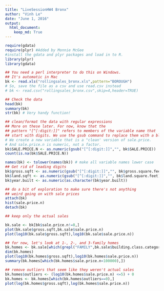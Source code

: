 ```yaml
---
title: "LiveSessionHW4 Bronx"
author: "Vinh Le"
date: "June 1, 2016"
output: 
  html_document:
    keep_md: True
---
```

```r
require(gdata)
require(plyr) #Added by Monnie McGee
#install the gdata and plyr packages and load in to R.
library(plyr)
library(gdata)
```

```r
## You need a perl interpreter to do this on Windows.
## It's automatic in Mac
bk <- read.xls("rollingsales_bronx.xls",pattern="BOROUGH")
# So, save the file as a csv and use read.csv instead
# bk <- read.csv("rollingsales_bronx.csv",skip=4,header=TRUE)
```

```r
## Check the data
head(bk)
summary(bk)
str(bk) # Very handy function!
```

```r
## clean/format the data with regular expressions
## More on these later. For now, know that the
## pattern "[^[:digit:]]" refers to members of the variable name that
## start with digits. We use the gsub command to replace them with a blank space.
# We create a new variable that is a "clean' version of sale.price.
# And sale.price.n is numeric, not a factor.
bk$SALE.PRICE.N <- as.numeric(gsub("[^[:digit:]]","", bk$SALE.PRICE))
count(is.na(bk$SALE.PRICE.N))
```

```r
names(bk) <- tolower(names(bk)) # make all variable names lower case
## Get rid of leading digits
bk$gross.sqft <- as.numeric(gsub("[^[:digit:]]","", bk$gross.square.feet))
bk$land.sqft <- as.numeric(gsub("[^[:digit:]]","", bk$land.square.feet))
bk$year.built <- as.numeric(as.character(bk$year.built))
```

```r
## do a bit of exploration to make sure there's not anything
## weird going on with sale prices
attach(bk)
hist(sale.price.n) 
detach(bk)
```

```r
## keep only the actual sales

bk.sale <- bk[bk$sale.price.n!=0,]
plot(bk.sale$gross.sqft,bk.sale$sale.price.n)
plot(log10(bk.sale$gross.sqft),log10(bk.sale$sale.price.n))
```

```r
## for now, let's look at 1-, 2-, and 3-family homes
bk.homes <- bk.sale[which(grepl("FAMILY",bk.sale$building.class.category)),]
dim(bk.homes)
plot(log10(bk.homes$gross.sqft),log10(bk.homes$sale.price.n))
summary(bk.homes[which(bk.homes$sale.price.n<100000),])
```

```r
## remove outliers that seem like they weren't actual sales
bk.homes$outliers <- (log10(bk.homes$sale.price.n) <=5) + 0
bk.homes <- bk.homes[which(bk.homes$outliers==0),]
plot(log(bk.homes$gross.sqft),log(bk.homes$sale.price.n))
```
